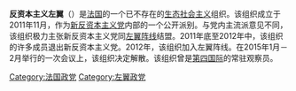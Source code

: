 '''反资本主义左翼'''（{{lang-fr|Gauche anticapitaliste，缩写为GA}}）是[[法国|法国]]的一个已不存在的[[生态社会主义|生态社会主义]]组织。该组织成立于2011年11月，作为[[新反资本主义党|新反资本主义党]]内部的一个公开派别。与党内主流派意见不同，该组织极力主张新反资本主义党同[[左翼阵线_(法国)|左翼阵线]]结盟。2011年底至2012年中，该组织的许多成员退出新反资本主义党。2012年，该组织加入左翼阵线。在2015年1月－2月举行的一次会议上，该组织决定解散。该组织曾是[[第四国际|第四国际]]的常驻观察员。

[[Category:法国政党|Category:法国政党]]
[[Category:左翼政党|Category:左翼政党]]